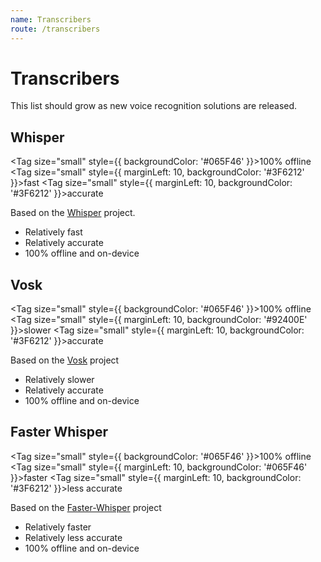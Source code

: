 ```yaml
---
name: Transcribers
route: /transcribers
---
```



# Transcribers

This list should grow as new voice recognition solutions are released.

## Whisper

<Tag size="small" style={{ backgroundColor: '#065F46' }}>100% offline</Tag>
<Tag size="small" style={{ marginLeft: 10, backgroundColor: '#3F6212' }}>fast</Tag>
<Tag size="small" style={{ marginLeft: 10, backgroundColor: '#3F6212' }}>accurate</Tag>

Based on the [Whisper](https://github.com/openai/whisper) project.

- Relatively fast
- Relatively accurate
- 100% offline and on-device

## Vosk

<Tag size="small" style={{ backgroundColor: '#065F46' }}>100% offline</Tag>
<Tag size="small" style={{ marginLeft: 10, backgroundColor: '#92400E' }}>slower</Tag>
<Tag size="small" style={{ marginLeft: 10, backgroundColor: '#3F6212' }}>accurate</Tag>

Based on the [Vosk](https://github.com/alphacep/vosk-api) project
- Relatively slower
- Relatively accurate
- 100% offline and on-device

## Faster Whisper

<Tag size="small" style={{ backgroundColor: '#065F46' }}>100% offline</Tag>
<Tag size="small" style={{ marginLeft: 10, backgroundColor: '#065F46' }}>faster</Tag>
<Tag size="small" style={{ marginLeft: 10, backgroundColor: '#3F6212' }}>less accurate</Tag>

Based on the [Faster-Whisper](https://github.com/SYSTRAN/faster-whisper) project 
- Relatively faster
- Relatively less accurate
- 100% offline and on-device
